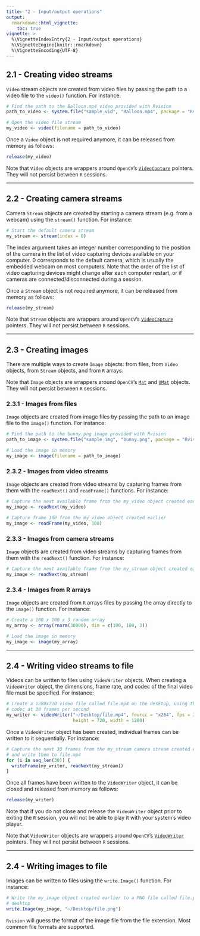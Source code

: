 ```yaml
---
title: "2 - Input/output operations"
output: 
  rmarkdown::html_vignette:
    toc: true
vignette: >
  %\VignetteIndexEntry{2 - Input/output operations}
  %\VignetteEngine{knitr::rmarkdown}
  %\VignetteEncoding{UTF-8}
---
```


## 2.1 - Creating video streams

`Video` stream objects are created from video files by passing the path to a 
video file to the `video()` function. For instance: 

```r
# Find the path to the Balloon.mp4 video provided with Rvision
path_to_video <- system.file("sample_vid", "Balloon.mp4", package = "Rvision")

# Open the video file stream
my_video <- video(filename = path_to_video)
```

Once a `Video` object is not required anymore, it can be released from memory as 
follows: 

```r
release(my_video)
```

Note that `Video` objects are wrappers around `OpenCV`'s
[`VideoCapture`](https://docs.opencv.org/4.5.0/d8/dfe/classcv_1_1VideoCapture.html)
pointers. They will not persist between `R` sessions. 

---

## 2.2 - Creating camera streams

Camera `Stream` objects are created by starting a camera stream (e.g. from a 
webcam) using the `stream()` function. For instance: 

```r
# Start the default camera stream
my_stream <- stream(index = 0)
```

The index argument takes an integer number corresponding to the position of the 
camera in the list of video capturing devices available on your computer. 0 
corresponds to the default camera, which is usually the embedded webcam on most 
computers. Note that the order of the list of video capturing devices might 
change after each computer restart, or if cameras are connected/disconnected 
during a session. 

Once a `Stream` object is not required anymore, it can be released from memory as 
follows: 

```r
release(my_stream)
```

Note that `Stream` objects are wrappers around `OpenCV`'s
[`VideoCapture`](https://docs.opencv.org/4.5.0/d8/dfe/classcv_1_1VideoCapture.html)
pointers. They will not persist between `R` sessions. 

--- 

## 2.3 - Creating images

There are multiple ways to create `Image` objects: from files, from `Video` 
objects, from `Stream` objects, and from `R` arrays. 

Note that `Image` objects are wrappers around `OpenCV`'s
[`Mat`](https://docs.opencv.org/4.5.0/d3/d63/classcv_1_1Mat.html) and 
[`UMat`](https://docs.opencv.org/4.5.0/d7/d45/classcv_1_1UMat.html) objects. 
They will not persist between `R` sessions.

### 2.3.1 - Images from files

`Image` objects are created from image files by passing the path to an image 
file to the `image()` function. For instance: 

```r
# Find the path to the bunny.png image provided with Rvision
path_to_image <- system.file("sample_img", "bunny.png", package = "Rvision")

# Load the image in memory
my_image <- image(filename = path_to_image)
```

### 2.3.2 - Images from video streams

`Image` objects are created from video streams by capturing frames from them 
with the `readNext()` and `readFrame()` functions. For instance: 

```r
# Capture the next available frame from the my_video object created earlier
my_image <- readNext(my_video)

# Capture frame 100 from the my_video object created earlier
my_image <- readFrame(my_video, 100)
```

### 2.3.3 - Images from camera streams

`Image` objects are created from video streams by capturing frames from them 
with the `readNext()` function. For instance: 

```r
# Capture the next available frame from the my_stream object created earlier
my_image <- readNext(my_stream)
```

### 2.3.4 - Images from R arrays

`Image` objects are created from `R` arrays files by passing the array directly 
to the `image()` function. For instance: 

```r
# Create a 100 x 100 x 3 random array
my_array <- array(rnorm(30000), dim = c(100, 100, 3))

# Load the image in memory
my_image <- image(my_array)
```

---

## 2.4 - Writing video streams to file

Videos can be written to files using `VideoWriter` objects. When creating a 
`VideoWriter` object, the dimensions, frame rate, and codec of the final video 
file must be specified. For instance: 

```r
# Create a 1280x720 video file called file.mp4 on the desktop, using the x264
# codec at 30 frames per second
my_writer <- videoWriter("~/Desktop/file.mp4", fourcc = "x264", fps = 30, 
                         height = 720, width = 1280)
```

Once a `VideoWriter` object has been created, individual frames can be written 
to it sequentially. For instance:

```r
# Capture the next 30 frames from the my_stream camera stream created earlier 
# and write them to file.mp4
for (i in seq_len(30)) {
  writeFrame(my_writer, readNext(my_stream))
}
```

Once all frames have been written to the `VideoWriter` object, it can be closed 
and released from memory as follows: 

```r
release(my_writer)
```

Note that if you do not close and release the `VideoWriter` object prior to 
exiting the `R` session, you will not be able to play it with your system's 
video player. 

Note that `VideoWriter` objects are wrappers around `OpenCV`'s
[`VideoWriter`](https://docs.opencv.org/4.5.0/dd/d9e/classcv_1_1VideoWriter.html)
pointers. They will not persist between `R` sessions.

---

## 2.4 - Writing images to file

Images can be written to files using the `write.Image()` function. For instance:

```r
# Write the my_image object created earlier to a PNG file called file.png on the
# desktop
write.Image(my_image, "~/Desktop/file.png")
```

`Rvision` will guess the format of the image file from the file extension. Most 
common file formats are supported. 
